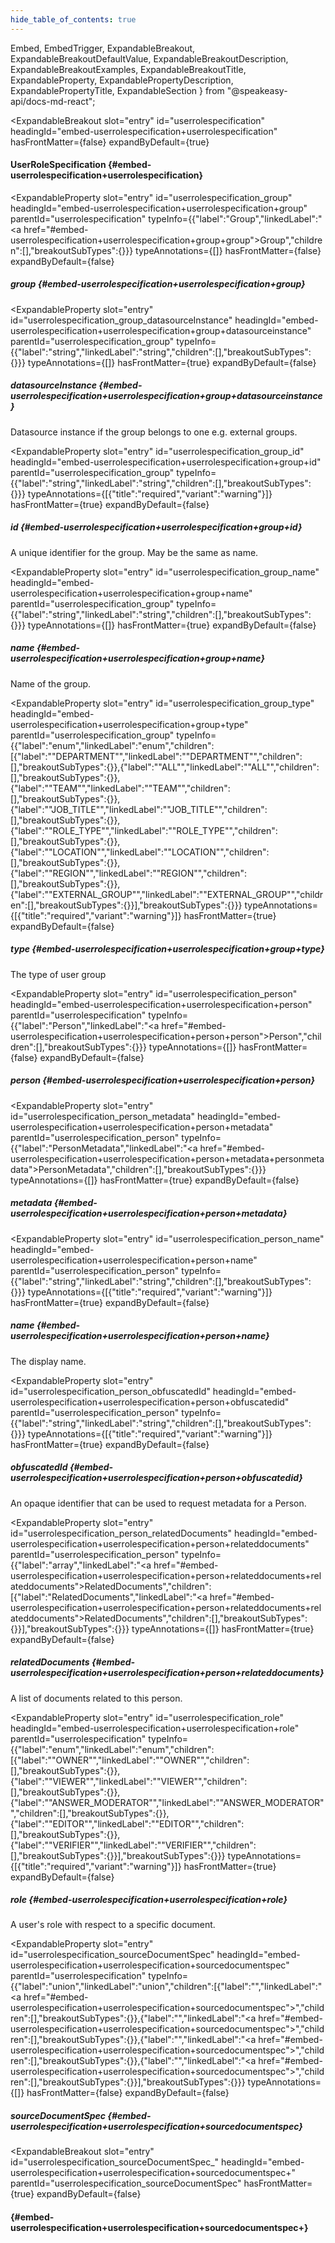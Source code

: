 ```yaml
---
hide_table_of_contents: true
---
```

  Embed,
  EmbedTrigger,
  ExpandableBreakout,
  ExpandableBreakoutDefaultValue,
  ExpandableBreakoutDescription,
  ExpandableBreakoutExamples,
  ExpandableBreakoutTitle,
  ExpandableProperty,
  ExpandablePropertyDescription,
  ExpandablePropertyTitle,
  ExpandableSection
} from "@speakeasy-api/docs-md-react";

<ExpandableSection>

<ExpandableBreakout
  slot="entry"
  id="userrolespecification"
  headingId="embed-userrolespecification+userrolespecification"
  hasFrontMatter={false}
  expandByDefault={true}
>

<ExpandableBreakoutTitle slot="title">

#### UserRoleSpecification \{#embed-userrolespecification+userrolespecification\}

</ExpandableBreakoutTitle>

<ExpandableBreakoutDescription slot="description">

</ExpandableBreakoutDescription>

<ExpandableBreakoutExamples slot="examples">

</ExpandableBreakoutExamples>

<ExpandableBreakoutDefaultValue slot="defaultValue">

</ExpandableBreakoutDefaultValue>

</ExpandableBreakout>

<ExpandableProperty
  slot="entry"
  id="userrolespecification_group"
  headingId="embed-userrolespecification+userrolespecification+group"
  parentId="userrolespecification"
  typeInfo={{"label":"Group","linkedLabel":"<a href=\"#embed-userrolespecification+userrolespecification+group+group\">Group</a>","children":[],"breakoutSubTypes":{}}}
  typeAnnotations={[]}
  hasFrontMatter={false}
  expandByDefault={false}
>

<ExpandablePropertyTitle slot="title">

##### group \{#embed-userrolespecification+userrolespecification+group\}

</ExpandablePropertyTitle>

</ExpandableProperty>

<ExpandableProperty
  slot="entry"
  id="userrolespecification_group_datasourceInstance"
  headingId="embed-userrolespecification+userrolespecification+group+datasourceinstance"
  parentId="userrolespecification_group"
  typeInfo={{"label":"string","linkedLabel":"string","children":[],"breakoutSubTypes":{}}}
  typeAnnotations={[]}
  hasFrontMatter={true}
  expandByDefault={false}
>

<ExpandablePropertyTitle slot="title">

##### datasourceInstance \{#embed-userrolespecification+userrolespecification+group+datasourceinstance\}

</ExpandablePropertyTitle>

<ExpandablePropertyDescription slot="description">

Datasource instance if the group belongs to one e.g. external groups.

</ExpandablePropertyDescription>

</ExpandableProperty>

<ExpandableProperty
  slot="entry"
  id="userrolespecification_group_id"
  headingId="embed-userrolespecification+userrolespecification+group+id"
  parentId="userrolespecification_group"
  typeInfo={{"label":"string","linkedLabel":"string","children":[],"breakoutSubTypes":{}}}
  typeAnnotations={[{"title":"required","variant":"warning"}]}
  hasFrontMatter={true}
  expandByDefault={false}
>

<ExpandablePropertyTitle slot="title">

##### id \{#embed-userrolespecification+userrolespecification+group+id\}

</ExpandablePropertyTitle>

<ExpandablePropertyDescription slot="description">

A unique identifier for the group. May be the same as name.

</ExpandablePropertyDescription>

</ExpandableProperty>

<ExpandableProperty
  slot="entry"
  id="userrolespecification_group_name"
  headingId="embed-userrolespecification+userrolespecification+group+name"
  parentId="userrolespecification_group"
  typeInfo={{"label":"string","linkedLabel":"string","children":[],"breakoutSubTypes":{}}}
  typeAnnotations={[]}
  hasFrontMatter={true}
  expandByDefault={false}
>

<ExpandablePropertyTitle slot="title">

##### name \{#embed-userrolespecification+userrolespecification+group+name\}

</ExpandablePropertyTitle>

<ExpandablePropertyDescription slot="description">

Name of the group.

</ExpandablePropertyDescription>

</ExpandableProperty>

<ExpandableProperty
  slot="entry"
  id="userrolespecification_group_type"
  headingId="embed-userrolespecification+userrolespecification+group+type"
  parentId="userrolespecification_group"
  typeInfo={{"label":"enum","linkedLabel":"enum","children":[{"label":"\"DEPARTMENT\"","linkedLabel":"\"DEPARTMENT\"","children":[],"breakoutSubTypes":{}},{"label":"\"ALL\"","linkedLabel":"\"ALL\"","children":[],"breakoutSubTypes":{}},{"label":"\"TEAM\"","linkedLabel":"\"TEAM\"","children":[],"breakoutSubTypes":{}},{"label":"\"JOB_TITLE\"","linkedLabel":"\"JOB_TITLE\"","children":[],"breakoutSubTypes":{}},{"label":"\"ROLE_TYPE\"","linkedLabel":"\"ROLE_TYPE\"","children":[],"breakoutSubTypes":{}},{"label":"\"LOCATION\"","linkedLabel":"\"LOCATION\"","children":[],"breakoutSubTypes":{}},{"label":"\"REGION\"","linkedLabel":"\"REGION\"","children":[],"breakoutSubTypes":{}},{"label":"\"EXTERNAL_GROUP\"","linkedLabel":"\"EXTERNAL_GROUP\"","children":[],"breakoutSubTypes":{}}],"breakoutSubTypes":{}}}
  typeAnnotations={[{"title":"required","variant":"warning"}]}
  hasFrontMatter={true}
  expandByDefault={false}
>

<ExpandablePropertyTitle slot="title">

##### type \{#embed-userrolespecification+userrolespecification+group+type\}

</ExpandablePropertyTitle>

<ExpandablePropertyDescription slot="description">

The type of user group

</ExpandablePropertyDescription>

</ExpandableProperty>

<ExpandableProperty
  slot="entry"
  id="userrolespecification_person"
  headingId="embed-userrolespecification+userrolespecification+person"
  parentId="userrolespecification"
  typeInfo={{"label":"Person","linkedLabel":"<a href=\"#embed-userrolespecification+userrolespecification+person+person\">Person</a>","children":[],"breakoutSubTypes":{}}}
  typeAnnotations={[]}
  hasFrontMatter={false}
  expandByDefault={false}
>

<ExpandablePropertyTitle slot="title">

##### person \{#embed-userrolespecification+userrolespecification+person\}

</ExpandablePropertyTitle>

</ExpandableProperty>

<ExpandableProperty
  slot="entry"
  id="userrolespecification_person_metadata"
  headingId="embed-userrolespecification+userrolespecification+person+metadata"
  parentId="userrolespecification_person"
  typeInfo={{"label":"PersonMetadata","linkedLabel":"<a href=\"#embed-userrolespecification+userrolespecification+person+metadata+personmetadata\">PersonMetadata</a>","children":[],"breakoutSubTypes":{}}}
  typeAnnotations={[]}
  hasFrontMatter={true}
  expandByDefault={false}
>

<ExpandablePropertyTitle slot="title">

##### metadata \{#embed-userrolespecification+userrolespecification+person+metadata\}

</ExpandablePropertyTitle>

<Embed slot="embed">

<EmbedTrigger slot="trigger" embedTitle="metadata" triggerText="View metadata details">

<Embedmetadata />

</EmbedTrigger>

</Embed>

</ExpandableProperty>

<ExpandableProperty
  slot="entry"
  id="userrolespecification_person_name"
  headingId="embed-userrolespecification+userrolespecification+person+name"
  parentId="userrolespecification_person"
  typeInfo={{"label":"string","linkedLabel":"string","children":[],"breakoutSubTypes":{}}}
  typeAnnotations={[{"title":"required","variant":"warning"}]}
  hasFrontMatter={true}
  expandByDefault={false}
>

<ExpandablePropertyTitle slot="title">

##### name \{#embed-userrolespecification+userrolespecification+person+name\}

</ExpandablePropertyTitle>

<ExpandablePropertyDescription slot="description">

The display name.

</ExpandablePropertyDescription>

</ExpandableProperty>

<ExpandableProperty
  slot="entry"
  id="userrolespecification_person_obfuscatedId"
  headingId="embed-userrolespecification+userrolespecification+person+obfuscatedid"
  parentId="userrolespecification_person"
  typeInfo={{"label":"string","linkedLabel":"string","children":[],"breakoutSubTypes":{}}}
  typeAnnotations={[{"title":"required","variant":"warning"}]}
  hasFrontMatter={true}
  expandByDefault={false}
>

<ExpandablePropertyTitle slot="title">

##### obfuscatedId \{#embed-userrolespecification+userrolespecification+person+obfuscatedid\}

</ExpandablePropertyTitle>

<ExpandablePropertyDescription slot="description">

An opaque identifier that can be used to request metadata for a Person.

</ExpandablePropertyDescription>

</ExpandableProperty>

<ExpandableProperty
  slot="entry"
  id="userrolespecification_person_relatedDocuments"
  headingId="embed-userrolespecification+userrolespecification+person+relateddocuments"
  parentId="userrolespecification_person"
  typeInfo={{"label":"array","linkedLabel":"<a href=\"#embed-userrolespecification+userrolespecification+person+relateddocuments+relateddocuments\">RelatedDocuments</a>","children":[{"label":"RelatedDocuments","linkedLabel":"<a href=\"#embed-userrolespecification+userrolespecification+person+relateddocuments+relateddocuments\">RelatedDocuments</a>","children":[],"breakoutSubTypes":{}}],"breakoutSubTypes":{}}}
  typeAnnotations={[]}
  hasFrontMatter={true}
  expandByDefault={false}
>

<ExpandablePropertyTitle slot="title">

##### relatedDocuments \{#embed-userrolespecification+userrolespecification+person+relateddocuments\}

</ExpandablePropertyTitle>

<ExpandablePropertyDescription slot="description">

A list of documents related to this person.

</ExpandablePropertyDescription>

</ExpandableProperty>

<ExpandableProperty
  slot="entry"
  id="userrolespecification_role"
  headingId="embed-userrolespecification+userrolespecification+role"
  parentId="userrolespecification"
  typeInfo={{"label":"enum","linkedLabel":"enum","children":[{"label":"\"OWNER\"","linkedLabel":"\"OWNER\"","children":[],"breakoutSubTypes":{}},{"label":"\"VIEWER\"","linkedLabel":"\"VIEWER\"","children":[],"breakoutSubTypes":{}},{"label":"\"ANSWER_MODERATOR\"","linkedLabel":"\"ANSWER_MODERATOR\"","children":[],"breakoutSubTypes":{}},{"label":"\"EDITOR\"","linkedLabel":"\"EDITOR\"","children":[],"breakoutSubTypes":{}},{"label":"\"VERIFIER\"","linkedLabel":"\"VERIFIER\"","children":[],"breakoutSubTypes":{}}],"breakoutSubTypes":{}}}
  typeAnnotations={[{"title":"required","variant":"warning"}]}
  hasFrontMatter={true}
  expandByDefault={false}
>

<ExpandablePropertyTitle slot="title">

##### role \{#embed-userrolespecification+userrolespecification+role\}

</ExpandablePropertyTitle>

<ExpandablePropertyDescription slot="description">

A user's role with respect to a specific document.

</ExpandablePropertyDescription>

</ExpandableProperty>

<ExpandableProperty
  slot="entry"
  id="userrolespecification_sourceDocumentSpec"
  headingId="embed-userrolespecification+userrolespecification+sourcedocumentspec"
  parentId="userrolespecification"
  typeInfo={{"label":"union","linkedLabel":"union","children":[{"label":"","linkedLabel":"<a href=\"#embed-userrolespecification+userrolespecification+sourcedocumentspec\"></a>","children":[],"breakoutSubTypes":{}},{"label":"","linkedLabel":"<a href=\"#embed-userrolespecification+userrolespecification+sourcedocumentspec\"></a>","children":[],"breakoutSubTypes":{}},{"label":"","linkedLabel":"<a href=\"#embed-userrolespecification+userrolespecification+sourcedocumentspec\"></a>","children":[],"breakoutSubTypes":{}},{"label":"","linkedLabel":"<a href=\"#embed-userrolespecification+userrolespecification+sourcedocumentspec\"></a>","children":[],"breakoutSubTypes":{}}],"breakoutSubTypes":{}}}
  typeAnnotations={[]}
  hasFrontMatter={false}
  expandByDefault={false}
>

<ExpandablePropertyTitle slot="title">

##### sourceDocumentSpec \{#embed-userrolespecification+userrolespecification+sourcedocumentspec\}

</ExpandablePropertyTitle>

</ExpandableProperty>

<ExpandableBreakout
  slot="entry"
  id="userrolespecification_sourceDocumentSpec_"
  headingId="embed-userrolespecification+userrolespecification+sourcedocumentspec+"
  parentId="userrolespecification_sourceDocumentSpec"
  hasFrontMatter={true}
  expandByDefault={false}
>

<ExpandableBreakoutTitle slot="title">

####  \{#embed-userrolespecification+userrolespecification+sourcedocumentspec+\}

</ExpandableBreakoutTitle>

<ExpandableBreakoutDescription slot="description">

</ExpandableBreakoutDescription>

<ExpandableBreakoutExamples slot="examples">

</ExpandableBreakoutExamples>

<ExpandableBreakoutDefaultValue slot="defaultValue">

</ExpandableBreakoutDefaultValue>

<Embed slot="embed">

<EmbedTrigger slot="trigger" embedTitle="" triggerText="View  details">

<Embedembednamemissing2 />

</EmbedTrigger>

</Embed>

</ExpandableBreakout>

</ExpandableSection>